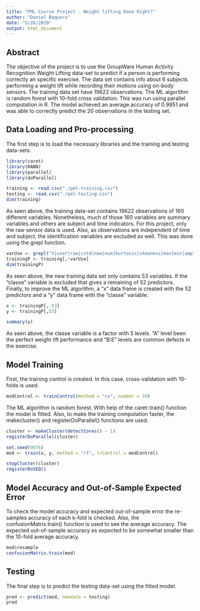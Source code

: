 ---
title: "PML Course Project - Weight lifting Done Right?"
author: "Daniel Baquero"
date: "5/26/2020"
output: html_document
---

## Abstract  
  
The objective of the project is to use the GroupWare Human Activity Recognition Weight Lifting data-set to predict if a person is performing correctly an specific exercise. The data set contains info about 6 subjects performing a weight lift while recording their motions using on-body sensors. The training data set have 19622 observations. The ML algorithm is random forest with 10-fold cross validation. This was run using parallel computation in R. The model achieved an average accuracy of 0.9951 and was able to correctly predict the 20 observations in the testing set.  
  
## Data Loading and Pro-processing  
  
The first step is to load the necessary libraries and the training and testing data-sets.  
  
```{r libraries}
library(caret)
library(RANN)
library(parallel)
library(doParallel)
```
```{r data, cache=TRUE}
training <- read.csv("./pml-training.csv")
testing <- read.csv("./pml-testing.csv")
dim(training)
```
  
As seen above, the training data-set contains 19622 observations of 160 different variables. Nonetheless, much of those 160 variables are summary variables and others are subject and time indicators. For this project, only the raw sensor data is used. Also, as observations are independent of time and subject, the identification variables are excluded as well. This was done using the grepl function.  
  
```{r datapreproc, cache=TRUE}
varUse <- grepl("X|user|raw|cvtd|new|num|kurtosis|skewness|max|min|amplitude|var|avg|stddev",names(training))
trainingP <- training[,!varUse]
dim(trainingP)
```
  
As seen above, the new training data set only contains 53 variables. If the "classe" variable is excluded that gives a remaining of 52 predictors.  
Finally, to improve the ML algorithm, a "x" data frame is created with the 52 predictors and a "y" data frame with the "classe" variable.  
  
```{r xydata}
x <- trainingP[,-53]
y <- trainingP[,53]
```  
```{r ytable}
summary(y)
```  
  
As seen above, the classe variable is a factor with 5 levels. "A" level been the perfect weight lift performance and "B:E" levels are common defects in the exercise.  
  
## Model Training  
  
First, the training control is created. In this case, cross-validation with 10-folds is used. 
  
```{r traincontrol}
modControl <- trainControl(method = "cv", number = 10)
```  
  
The ML algorithm is random forest. With help of the caret::train() function the model is fitted. Also, to make the training computation faster, the makecluster() and registerDoParallel() functions are used.  
  
```{r modtrain, cache=TRUE}
cluster <- makeCluster(detectCores() - 1)
registerDoParallel(cluster)

set.seed(9876)
mod <- train(x, y, method = "rf", trControl = modControl)

stopCluster(cluster)
registerDoSEQ()
```  
  
## Model Accuracy and Out-of-Sample Expected Error  
  
To check the model accuracy and expected out-of-sample error the re-samples accuracy of each k-fold is checked. Also, the confusionMatrix.train() function is used to see the average accuracy. The expected out-of-sample accuracy es expected to be somewhat smaller than the 10-fold average accuracy.  
  
```{r accuracy}
mod$resample
confusionMatrix.train(mod)
```  
  
## Testing  
  
The final step is to predict the testing data-set using the fitted model.  
  
```{r testing}
pred <- predict(mod, newdata = testing)
pred
```  
